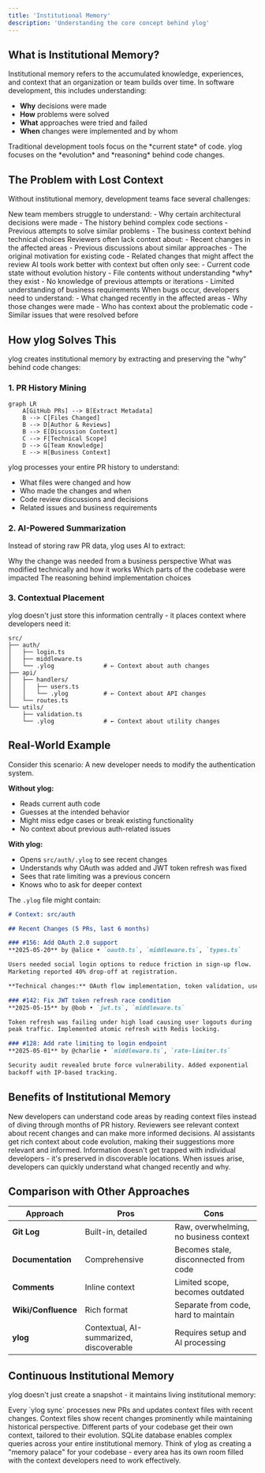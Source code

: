 ```yaml
---
title: 'Institutional Memory'
description: 'Understanding the core concept behind ylog'
---
```


## What is Institutional Memory?

Institutional memory refers to the accumulated knowledge, experiences, and context that an organization or team builds over time. In software development, this includes understanding:

- **Why** decisions were made
- **How** problems were solved  
- **What** approaches were tried and failed
- **When** changes were implemented and by whom

<Info>
Traditional development tools focus on the *current state* of code. ylog focuses on the *evolution* and *reasoning* behind code changes.
</Info>

## The Problem with Lost Context

Without institutional memory, development teams face several challenges:

<AccordionGroup>
  <Accordion title="New Developer Onboarding">
    New team members struggle to understand:
    - Why certain architectural decisions were made
    - The history behind complex code sections
    - Previous attempts to solve similar problems
    - The business context behind technical choices
  </Accordion>

  <Accordion title="Code Review Inefficiency">
    Reviewers often lack context about:
    - Recent changes in the affected areas
    - Previous discussions about similar approaches
    - The original motivation for existing code
    - Related changes that might affect the review
  </Accordion>

  <Accordion title="AI Coding Assistant Limitations">
    AI tools work better with context but often only see:
    - Current code state without evolution history
    - File contents without understanding *why* they exist
    - No knowledge of previous attempts or iterations
    - Limited understanding of business requirements
  </Accordion>

  <Accordion title="Debugging Challenges">
    When bugs occur, developers need to understand:
    - What changed recently in the affected areas
    - Why those changes were made
    - Who has context about the problematic code
    - Similar issues that were resolved before
  </Accordion>
</AccordionGroup>

## How ylog Solves This

ylog creates institutional memory by extracting and preserving the "why" behind code changes:

### 1. PR History Mining

```mermaid
graph LR
    A[GitHub PRs] --> B[Extract Metadata]
    B --> C[Files Changed]
    B --> D[Author & Reviews] 
    B --> E[Discussion Context]
    C --> F[Technical Scope]
    D --> G[Team Knowledge]
    E --> H[Business Context]
```

ylog processes your entire PR history to understand:
- What files were changed and how
- Who made the changes and when
- Code review discussions and decisions
- Related issues and business requirements

### 2. AI-Powered Summarization

Instead of storing raw PR data, ylog uses AI to extract:

<CardGroup cols={2}>
  <Card title="Business Impact" icon="chart-line">
    Why the change was needed from a business perspective
  </Card>
  <Card title="Technical Changes" icon="code">
    What was modified technically and how it works
  </Card>
  <Card title="Affected Areas" icon="map">
    Which parts of the codebase were impacted
  </Card>
  <Card title="Decision Rationale" icon="lightbulb">
    The reasoning behind implementation choices
  </Card>
</CardGroup>

### 3. Contextual Placement

ylog doesn't just store this information centrally - it places context where developers need it:

```
src/
├── auth/
│   ├── login.ts
│   ├── middleware.ts
│   └── .ylog              # ← Context about auth changes
├── api/
│   ├── handlers/
│   │   ├── users.ts
│   │   └── .ylog          # ← Context about API changes  
│   └── routes.ts
└── utils/
    ├── validation.ts
    └── .ylog              # ← Context about utility changes
```

## Real-World Example

Consider this scenario: A new developer needs to modify the authentication system.

**Without ylog:**
- Reads current auth code 
- Guesses at the intended behavior
- Might miss edge cases or break existing functionality
- No context about previous auth-related issues

**With ylog:**
- Opens `src/auth/.ylog` to see recent changes
- Understands why OAuth was added and JWT token refresh was fixed
- Sees that rate limiting was a previous concern
- Knows who to ask for deeper context

The `.ylog` file might contain:

```markdown
# Context: src/auth

## Recent Changes (5 PRs, last 6 months)

### #156: Add OAuth 2.0 support
**2025-05-20** by @alice • `oauth.ts`, `middleware.ts`, `types.ts`

Users needed social login options to reduce friction in sign-up flow. 
Marketing reported 40% drop-off at registration.

**Technical changes:** OAuth flow implementation, token validation, user mapping

### #142: Fix JWT token refresh race condition  
**2025-05-15** by @bob • `jwt.ts`, `middleware.ts`

Token refresh was failing under high load causing user logouts during 
peak traffic. Implemented atomic refresh with Redis locking.

### #128: Add rate limiting to login endpoint
**2025-05-01** by @charlie • `middleware.ts`, `rate-limiter.ts`

Security audit revealed brute force vulnerability. Added exponential 
backoff with IP-based tracking.
```

## Benefits of Institutional Memory

<AccordionGroup>
  <Accordion title="Faster Onboarding">
    New developers can understand code areas by reading context files instead of diving through months of PR history.
  </Accordion>

  <Accordion title="Better Code Reviews">
    Reviewers see relevant context about recent changes and can make more informed decisions.
  </Accordion>

  <Accordion title="Enhanced AI Coding">
    AI assistants get rich context about code evolution, making their suggestions more relevant and informed.
  </Accordion>

  <Accordion title="Reduced Knowledge Silos">
    Information doesn't get trapped with individual developers - it's preserved in discoverable locations.
  </Accordion>

  <Accordion title="Improved Debugging">
    When issues arise, developers can quickly understand what changed recently and why.
  </Accordion>
</AccordionGroup>

## Comparison with Other Approaches

| Approach | Pros | Cons |
|----------|------|------|
| **Git Log** | Built-in, detailed | Raw, overwhelming, no business context |
| **Documentation** | Comprehensive | Becomes stale, disconnected from code |
| **Comments** | Inline context | Limited scope, becomes outdated |
| **Wiki/Confluence** | Rich format | Separate from code, hard to maintain |
| **ylog** | Contextual, AI-summarized, discoverable | Requires setup and AI processing |

## Continuous Institutional Memory

ylog doesn't just create a snapshot - it maintains living institutional memory:

<Steps>
  <Step title="Automatic Updates">
    Every `ylog sync` processes new PRs and updates context files with recent changes.
  </Step>
  <Step title="Evolving Context">
    Context files show recent changes prominently while maintaining historical perspective.
  </Step>
  <Step title="Area-Specific Views">
    Different parts of your codebase get their own context, tailored to their evolution.
  </Step>
  <Step title="Queryable History">
    SQLite database enables complex queries across your entire institutional memory.
  </Step>
</Steps>

<Tip>
Think of ylog as creating a "memory palace" for your codebase - every area has its own room filled with the context developers need to work effectively.
</Tip>